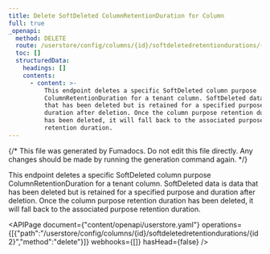 ```yaml
---
title: Delete SoftDeleted ColumnRetentionDuration for Column
full: true
_openapi:
  method: DELETE
  route: /userstore/config/columns/{id}/softdeletedretentiondurations/{id2}
  toc: []
  structuredData:
    headings: []
    contents:
      - content: >-
          This endpoint deletes a specific SoftDeleted column purpose
          ColumnRetentionDuration for a tenant column. SoftDeleted data is data
          that has been deleted but is retained for a specified purpose and
          duration after deletion. Once the column purpose retention duration
          has been deleted, it will fall back to the associated purpose
          retention duration.
---
```


{/* This file was generated by Fumadocs. Do not edit this file directly. Any changes should be made by running the generation command again. */}

This endpoint deletes a specific SoftDeleted column purpose ColumnRetentionDuration for a tenant column. SoftDeleted data is data that has been deleted but is retained for a specified purpose and duration after deletion. Once the column purpose retention duration has been deleted, it will fall back to the associated purpose retention duration.

<APIPage document={"content/openapi/userstore.yaml"} operations={[{"path":"/userstore/config/columns/{id}/softdeletedretentiondurations/{id2}","method":"delete"}]} webhooks={[]} hasHead={false} />